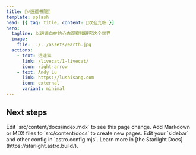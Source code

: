 ```yaml
---
title: 🧚‍♂️逍遥书院🏡
template: splash
head: [{ tag: title, content: 👏欢迎光临 }]
hero:
  tagline: 以逍遥自在的心态观察和研究这个世界
  image:
    file: ../../assets/earth.jpg
  actions:
    - text: 逍遥猫
      link: /livecat/1-livecat/
      icon: right-arrow
    - text: Andy Lu
      link: https://lushisang.com
      icon: external
      variant: minimal
---
```



## Next steps

<CardGrid stagger>
	<Card title="Update content" icon="pencil">
		Edit `src/content/docs/index.mdx` to see this page change.
	</Card>
	<Card title="Add new content" icon="add-document">
		Add Markdown or MDX files to `src/content/docs` to create new pages.
	</Card>
	<Card title="Configure your site" icon="setting">
		Edit your `sidebar` and other config in `astro.config.mjs`.
	</Card>
	<Card title="Read the docs" icon="open-book">
		Learn more in [the Starlight Docs](https://starlight.astro.build/).
	</Card>
</CardGrid>

